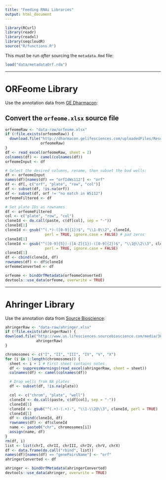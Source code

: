 ```yaml
---
title: "Feeding RNAi Libraries"
output: html_document
---
```


```r
library(RCurl)
library(readr)
library(readxl)
library(seqcloudR)
source("R/functions.R")
```

This must be run *after* sourcing the `metadata.Rmd` file:

```r
load("data/metadataOrf.rda")
```


* * *


# ORFeome Library

Use the annotation data from [GE Dharmacon](http://dharmacon.gelifesciences.com/non-mammalian-cdna-and-orf/c.-elegans-rnai/):

## Convert the `orfeome.xlsx` source file

```r
orfeomeRaw <- "data-raw/orfeome.xlsx"
if (!file.exists(orfeomeRaw)) {
  download.file("http://dharmacon.gelifesciences.com/uploadedFiles/Resources/cernai-feeding-library.xlsx",
                orfeomeRaw)
}
df <- read_excel(orfeomeRaw, sheet = 2)
colnames(df) <- camel(colnames(df))
orfeomeInput <- df

# Select the desired columns, rename, then subset the bad wells:
df <- orfeomeInput
names(df)[names(df) == "orfIdWs112"] <- "orf"
df <- df[, c("orf", "plate", "row", "col")]
df <- subset(df, !is.na(orf))
df <- subset(df, orf != "no match in WS112")
orfeomeFiltered <- df

# Set plate IDs as rownames
df <- orfeomeFiltered
col <- c("plate", "row", "col")
cloneId <- do.call(paste, c(df[col], sep = "-"))
cloneId[1]
cloneId <- gsub("^(.*)-([0-9]{1})$", "\\1-0\\2", cloneId,
                  perl = TRUE, ignore.case = FALSE) # pad zeros
cloneId[1]
cloneId <- gsub("^([0-9]{5})-([A-Z]{1})-([0-9]{2})$", "\\1@\\2\\3", cloneId,
                  perl = TRUE, ignore.case = FALSE)
cloneId[1]
df <- cbind(cloneId, df)
rownames(df) <- df$cloneId
orfeomeConverted <- df
```

```r
orfeome <- bindOrfMetadata(orfeomeConverted)
devtools::use_data(orfeome, overwrite = TRUE)
```


* * *


# Ahringer Library

Use the annotation data from [Source Bioscience](http://www.us.lifesciences.sourcebioscience.com/clone-products/non-mammalian/c-elegans/c-elegans-rnai-library/):

```r
ahringerRaw <- "data-raw/ahringer.xlsx"
if (!file.exists(ahringerRaw)) {
download.file("http://www.us.lifesciences.sourcebioscience.com/media/381254/C.%20elegans%20Database%202012.xlsx",
              ahringerRaw)
}

chromosomes <- c("I", "II", "III", "IV", "V", "X")
for (i in 1:length(chromosomes)) {
  sheet <- i + 1 # First sheet contains notes
  df <- suppressWarnings(read_excel(ahringerRaw, sheet = sheet))
  colnames(df) <- camel(colnames(df))

  # Drop wells from NA plates
  df <- subset(df, !is.na(plate))

  col <- c("chrom", "plate", "well")
  cloneId <- do.call(paste, c(df[col], sep = "-"))
  cloneId[1]
  cloneId <- gsub("^(.+)-(.+)-", "\\1-\\2@\\3", cloneId, perl = TRUE)
  cloneId[1]
  df <- cbind(cloneId, df)
  rownames(df) <- df$cloneId
  name <- paste0("chr", chromosomes[i])
  assign(name, df)
}
rm(df, i)
list <- list(chrI, chrII, chrIII, chrIV, chrV, chrX)
df <- data.frame(do.call("rbind", list))
names(df)[names(df) == "genePairsName"] <- "orf"
ahringerConverted <- df
```

```r
ahringer <- bindOrfMetadata(ahringerConverted)
devtools::use_data(ahringer, overwrite = TRUE)
```
